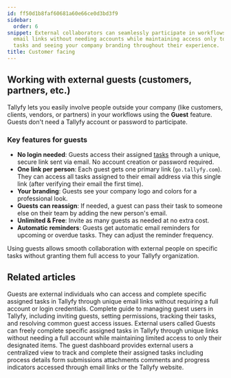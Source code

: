 ```yaml
---
id: ff50d1b8faf60681a60e66ce0d3bd3f9
sidebar:
  order: 6
snippet: External collaborators can seamlessly participate in workflows through unique
  email links without needing accounts while maintaining access only to their assigned
  tasks and seeing your company branding throughout their experience.
title: Customer facing
---
```


## Working with external guests (customers, partners, etc.)

Tallyfy lets you easily involve people outside your company (like customers, clients, vendors, or partners) in your workflows using the **Guest** feature. Guests don't need a Tallyfy account or password to participate.

<lite-vimeo videoid="905736219"></lite-vimeo>

### Key features for guests

*   **No login needed**: Guests access their assigned [tasks](/products/pro/tracking-and-tasks/tasks/) through a unique, secure link sent via email. No account creation or password required.
*   **One link per person**: Each guest gets one primary link (`go.tallyfy.com`). They can access all tasks assigned to their email address via this single link (after verifying their email the first time).
*   **Your branding**: Guests see your company logo and colors for a professional look.
*   **Guests can reassign**: If needed, a guest can pass their task to someone else on their team by adding the new person's email.
*   **Unlimited & Free**: Invite as many guests as needed at no extra cost.
*   **Automatic reminders**: Guests get automatic email reminders for upcoming or overdue tasks. They can adjust the reminder frequency.

Using guests allows smooth collaboration with external people on specific tasks without granting them full access to your Tallyfy organization.


## Related articles
<CardGrid>
<LinkTitleCard header="<b>Documenting > Guests</b>" href="/products/pro/documenting/guests/" > Guests are external individuals who can access and complete specific assigned tasks in Tallyfy through unique email links without requiring a full account or login credentials. </LinkTitleCard>
<LinkTitleCard header="<b>Guests > Complete guide to guest user management</b>" href="/products/pro/documenting/guests/guest-user-guide/" > Complete guide to managing guest users in Tallyfy, including inviting guests, setting permissions, tracking their tasks, and resolving common guest access issues. </LinkTitleCard>
<LinkTitleCard header="<b>Guests > What is a guest</b>" href="/products/pro/documenting/guests/what-is-a-guest/" > External users called Guests can freely complete specific assigned tasks in Tallyfy through unique links without needing a full account while maintaining limited access to only their designated items. </LinkTitleCard>
<LinkTitleCard header="<b>Guests > The guest view</b>" href="/products/pro/documenting/guests/how-can-guests-monitor-their-processes-on-tallyfy/" > The guest dashboard provides external users a centralized view to track and complete their assigned tasks including process details form submissions attachments comments and progress indicators accessed through email links or the Tallyfy website. </LinkTitleCard>
</CardGrid>